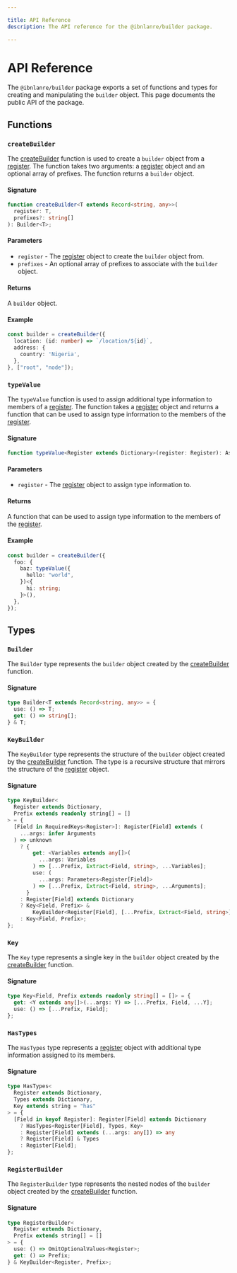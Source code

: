 ```yaml
---

title: API Reference
description: The API reference for the @ibnlanre/builder package.

---
```


# API Reference

The `@ibnlanre/builder` package exports a set of functions and types for creating and manipulating the `builder` object. This page documents the public API of the package.

## Functions

### `createBuilder`

The [createBuilder][2] function is used to create a `builder` object from a [register][1]. The function takes two arguments: a [register][1] object and an optional array of prefixes. The function returns a `builder` object.

#### Signature

```typescript
function createBuilder<T extends Record<string, any>>(
  register: T,
  prefixes?: string[]
): Builder<T>;
```

#### Parameters

- `register` - The [register][1] object to create the `builder` object from.
- `prefixes` - An optional array of prefixes to associate with the `builder` object.

#### Returns

A `builder` object.

#### Example

```typescript
const builder = createBuilder({
  location: (id: number) => `/location/${id}`,
  address: {
    country: 'Nigeria',
  },
}, ["root", "node"]);
```

### `typeValue`

The `typeValue` function is used to assign additional type information to members of a [register][1]. The function takes a [register][1] object and returns a function that can be used to assign type information to the members of the [register][1].

#### Signature

```typescript
function typeValue<Register extends Dictionary>(register: Register): AssignType<Register>;
```

#### Parameters

- `register` - The [register][1] object to assign type information to.

#### Returns

A function that can be used to assign type information to the members of the [register][1].

#### Example

```typescript
const builder = createBuilder({
  foo: {
    baz: typeValue({
      hello: "world",
    })<{
      hi: string;
    }>(),
  },
});
```

## Types

### `Builder`

The `Builder` type represents the `builder` object created by the [createBuilder][2] function.

#### Signature

```typescript
type Builder<T extends Record<string, any>> = {
  use: () => T;
  get: () => string[];
} & T;
```

### `KeyBuilder`

The `KeyBuilder` type represents the structure of the `builder` object created by the [createBuilder][2] function. The type is a recursive structure that mirrors the structure of the [register][1] object.

#### Signature

```typescript
type KeyBuilder<
  Register extends Dictionary,
  Prefix extends readonly string[] = []
> = {
  [Field in RequiredKeys<Register>]: Register[Field] extends (
    ...args: infer Arguments
  ) => unknown
    ? {
        get: <Variables extends any[]>(
          ...args: Variables
        ) => [...Prefix, Extract<Field, string>, ...Variables];
        use: (
          ...args: Parameters<Register[Field]>
        ) => [...Prefix, Extract<Field, string>, ...Arguments];
      }
    : Register[Field] extends Dictionary
    ? Key<Field, Prefix> &
        KeyBuilder<Register[Field], [...Prefix, Extract<Field, string>]>
    : Key<Field, Prefix>;
};
```

### `Key`

The `Key` type represents a single key in the `builder` object created by the [createBuilder][2] function.

#### Signature

```typescript
type Key<Field, Prefix extends readonly string[] = []> = {
  get: <Y extends any[]>(...args: Y) => [...Prefix, Field, ...Y];
  use: () => [...Prefix, Field];
};
```

### `HasTypes`

The `HasTypes` type represents a [register][1] object with additional type information assigned to its members.

#### Signature

```typescript
type HasTypes<
  Register extends Dictionary,
  Types extends Dictionary,
  Key extends string = "has"
> = {
  [Field in keyof Register]: Register[Field] extends Dictionary
    ? HasTypes<Register[Field], Types, Key>
    : Register[Field] extends (...args: any[]) => any
    ? Register[Field] & Types
    : Register[Field];
};
```

### `RegisterBuilder`

The `RegisterBuilder` type represents the nested nodes of the `builder` object created by the [createBuilder][2] function. 

#### Signature

```typescript
type RegisterBuilder<
  Register extends Dictionary,
  Prefix extends string[] = []
> = {
  use: () => OmitOptionalValues<Register>;
  get: () => Prefix;
} & KeyBuilder<Register, Prefix>;
```

[1]: /getting-started
[2]: /core-concepts/create-builder
[3]: /core-concepts/builder-object
[4]: /core-concepts
